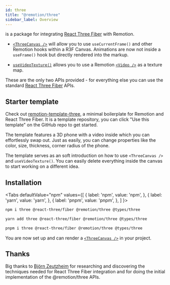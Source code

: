 ```yaml
---
id: three
title: "@remotion/three"
sidebar_label: Overview
---
```



is a package for integrating [React Three Fiber](https://github.com/pmndrs/react-three-fiber) with Remotion.

- [`<ThreeCanvas />`](/docs/three-canvas) will allow you to use `useCurrentFrame()` and other Remotion hooks within a R3F Canvas. Animations are now not inside a `useFrame()` hook but directly rendered into the markup.

- [`useVideoTexture()`](/docs/use-video-texture) allows you to use a Remotion [`<Video />`](/docs/video) as a texture map.

These are the only two APIs provided - for everything else you can use the standard [React Three Fiber](https://github.com/pmndrs/react-three-fiber) APIs.

## Starter template

Check out [remotion-template-three](https://github.com/remotion-dev/template-three), a minimal boilerplate for Remotion and React Three Fiber. It is a template repository, you can click "Use this template" on the GitHub repo to get started.

<ThreeDPlayer />

The template features a 3D phone with a video inside which you can effortlessly swap out. Just as easily, you can change properties like the color, size, thickness, corner radius of the phone.

The template serves as an soft introduction on how to use `<ThreeCanvas />` and `useVideoTexture()`. You can easily delete everything inside the canvas to start working on a different idea.

## Installation

<Tabs
defaultValue="npm"
values={[
{ label: 'npm', value: 'npm', },
{ label: 'yarn', value: 'yarn', },
{ label: 'pnpm', value: 'pnpm', },
]
}>
<TabItem value="npm">

```bash
npm i three @react-three/fiber @remotion/three @types/three
```

  </TabItem>

  <TabItem value="yarn">

```bash
yarn add three @react-three/fiber @remotion/three @types/three
```

  </TabItem>
  <TabItem value="pnpm">

```bash
pnpm i three @react-three/fiber @remotion/three @types/three
```

  </TabItem>
</Tabs>

You are now set up and can render a [`<ThreeCanvas />`](/docs/three-canvas) in your project.

## Thanks

Big thanks to [Björn Zeutzheim](https://github.com/olee) for researching and discovering the techniques needed for React Three Fiber integration and for doing the initial implementation of the @remotion/three APIs.
